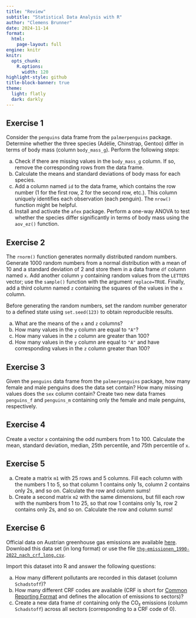 ```yaml
---
title: "Review"
subtitle: "Statistical Data Analysis with R"
author: "Clemens Brunner"
date: 2024-11-14
format:
  html:
    page-layout: full
engine: knitr
knitr:
  opts_chunk: 
    R.options:
      width: 120
highlight-style: github
title-block-banner: true
theme:
  light: flatly
  dark: darkly
---
```


## Exercise 1

Consider the `penguins` data frame from the `palmerpenguins` package. Determine whether the three species (Adélie, Chinstrap, Gentoo) differ in terms of body mass (column `body_mass_g`). Perform the following steps:

a. Check if there are missing values in the `body_mass_g` column. If so, remove the corresponding rows from the data frame.
b. Calculate the means and standard deviations of body mass for each species.
c. Add a column named `id` to the data frame, which contains the row number (1 for the first row, 2 for the second row, etc.). This column uniquely identifies each observation (each penguin). The `nrow()` function might be helpful.
d. Install and activate the `afex` package. Perform a one-way ANOVA to test whether the species differ significantly in terms of body mass using the `aov_ez()` function.


## Exercise 2

The `rnorm()` function generates normally distributed random numbers. Generate 1000 random numbers from a normal distribution with a mean of 10 and a standard deviation of 2 and store them in a data frame `df` column named `x`. Add another column `y` containing random values from the `LETTERS` vector; use the `sample()` function with the argument `replace=TRUE`. Finally, add a third column named `z` containing the squares of the values in the `x` column.

:::{.callout-tip}
Before generating the random numbers, set the random number generator to a defined state using `set.seed(123)` to obtain reproducible results.
:::

a. What are the means of the `x` and `z` columns?
b. How many values in the `y` column are equal to `"A"`?
c. How many values in the `z` column are greater than 100?
d. How many values in the `y` column are equal to `"A"` and have corresponding values in the `z` column greater than 100?


## Exercise 3

Given the `penguins` data frame from the `palmerpenguins` package, how many female and male penguins does the data set contain? How many missing values does the `sex` column contain? Create two new data frames `penguins_f` and `penguins_m` containing only the female and male penguins, respectively.


## Exercise 4

Create a vector `x` containing the odd numbers from 1 to 100. Calculate the mean, standard deviation, median, 25th percentile, and 75th percentile of `x`.


## Exercise 5

a. Create a matrix `m1` with 25 rows and 5 columns. Fill each column with the numbers 1 to 5, so that column 1 contains only 1s, column 2 contains only 2s, and so on. Calculate the row and column sums!
b. Create a second matrix `m2` with the same dimensions, but fill each row with the numbers from 1 to 25, so that row 1 contains only 1s, row 2 contains only 2s, and so on. Calculate the row and column sums!


## Exercise 6

Official data on Austrian greenhouse gas emissions are available [here](https://www.data.gv.at/katalog/dataset/78bd7b69-c1a7-456b-8698-fac3b24f7aa5#resources). Download this data set (in long format) or use the file [`thg-emissionen_1990-2022_nach_crf_long.csv`](thg-emissionen_1990-2022_nach_crf_long.csv).

Import this dataset into R and answer the following questions:

a. How many different pollutants are recorded in this dataset (column `Schadstoff`)?
b. How many different CRF codes are available (CRF is short for [Common Reporting Format](https://en.eustat.eus/documentos/elem_13127/definicion.html) and defines the allocation of emissions to sectors)?
c. Create a new data frame `df` containing only the CO₂ emissions (column `Schadstoff`) across all sectors (corresponding to a CRF code of 0).
